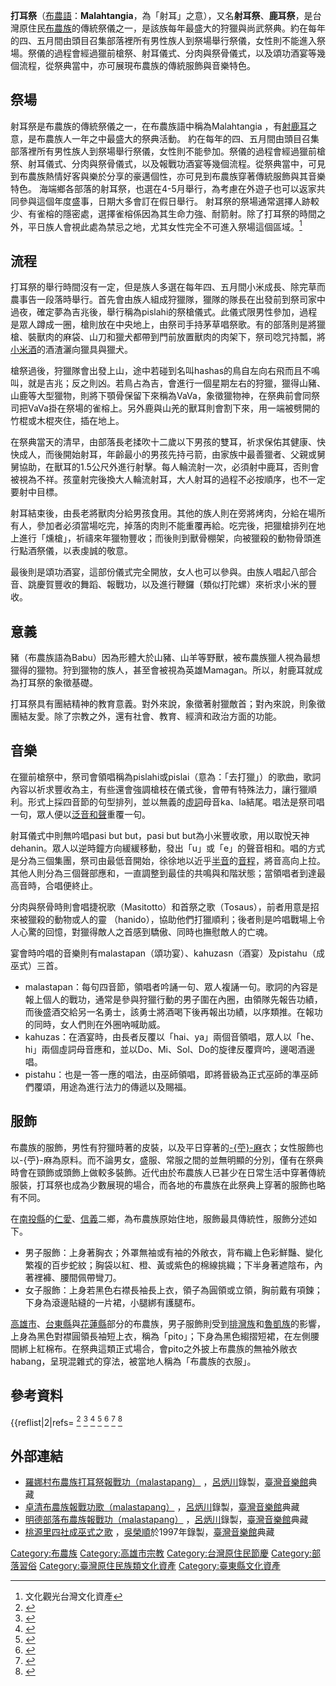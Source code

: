'''打耳祭'''（[[布農語|布農語]]：'''Malahtangia'''，為「射耳」之意），又名'''射耳祭'''、'''鹿耳祭'''，是台灣原住民[[布農族|布農族]]的傳統祭儀之一，是該族每年最盛大的狩獵與尚武祭典{{R|徐雨村|page=141}}。約在每年的四、五月間由頭目召集部落裡所有男性族人到祭場舉行祭儀，女性則不能進入祭場。祭儀的過程會經過獵前槍祭、射耳儀式、分肉與祭骨儀式，以及頌功酒宴等幾個流程，從祭典當中，亦可展現布農族的傳統服飾與音樂特色。

== 祭場 ==
射耳祭是布農族的傳統祭儀之一，在布農族語中稱為Malahtangia ，有[[射鹿耳|射鹿耳]]之意，是布農族人一年之中最盛大的祭典活動。
約在每年的四、五月間由頭目召集部落裡所有男性族人到祭場舉行祭儀，女性則不能參加。祭儀的過程會經過獵前槍祭、射耳儀式、分肉與祭骨儀式，以及報戰功酒宴等幾個流程。從祭典當中，可見到布農族熱情好客與樂於分享的豪邁個性，亦可見到布農族穿著傳統服飾與其音樂特色。
海端鄉各部落的射耳祭，也選在4-5月舉行，為考慮在外遊子也可以返家共同參與這個年度盛事，日期大多會訂在假日舉行。
射耳祭的祭場通常選擇人跡較少、有雀榕的隱密處，選擇雀榕係因為其生命力強、耐箭射。除了打耳祭的時間之外，平日族人會視此處為禁忌之地，尤其女性完全不可進入祭場這個區域。<ref>文化觀光台灣文化資產</ref>

== 流程 ==
打耳祭的舉行時間沒有一定，但是族人多選在每年四、五月間小米成長、除完草而農事告一段落時舉行{{R|林怡芳|page=2}}。首先會由族人組成狩獵隊，獵隊的隊長在出發前到祭司家中過夜，確定夢為吉兆後，舉行稱為pislahi的祭槍儀式。此儀式限男性參加，過程是眾人蹲成一圈，槍則放在中央地上，由祭司手持茅草唱祭歌。有的部落則是將獵槍、裝獸肉的麻袋、山刀和獵犬都帶到門前放置獸肉的肉架下，祭司唸咒持瓢，將[[小米酒|小米酒]]的酒渣灑向獵具與獵犬{{R|林怡芳|page=67-68}}。

槍祭過後，狩獵隊會出發上山，途中若碰到名叫hashas的鳥自左向右飛而且不鳴叫，就是吉兆；反之則凶{{R|林怡芳|page=67}}。若鳥占為吉，會進行一個星期左右的狩獵，獵得山豬、山鹿等大型獵物，則將下顎骨保留下來稱為VaVa，象徵獵物神，在祭典前會同祭司把VaVa掛在祭場的雀榕上{{R|蘇文祥|page=67}}。另外鹿與山羌的獸耳則會割下來，用一端被劈開的竹棍或木棍夾住，插在地上{{R|林怡芳|page=74}}。

在祭典當天的清早，由部落長老揉吹十二歲以下男孩的雙耳，祈求保佑其健康、快快成人{{R|蘇文祥|page=67-68}}，而後開始射耳，年齡最小的男孩先持弓箭，由家族中最善獵者、父親或舅舅協助，在獸耳的1.5公尺外進行射擊。每人輪流射一次，必須射中鹿耳，否則會被視為不祥。孩童射完後換大人輪流射耳，大人射耳的過程不必按順序，也不一定要射中目標{{R|林怡芳|page=74}}。

射耳結束後，由長老將獸肉分給男孩食用。其他的族人則在旁將烤肉，分給在場所有人，參加者必須當場吃完，掉落的肉則不能重覆再給。吃完後，把獵槍排列在地上進行「燻槍」，祈禱來年獵物豐收；而後則到獸骨棚架，向被獵殺的動物骨頭進行點酒祭儀，以表虔誠的敬意{{R|蘇文祥|page=67-68}}。

最後則是頌功酒宴，這部份儀式完全開放，女人也可以參與{{R|林怡芳|page=84}}。由族人唱起八部合音、跳慶賀豐收的舞蹈、報戰功，以及進行鞭鑼（類似打陀螺）來祈求小米的豐收{{R|蘇文祥|page=67-68}}。

== 意義 ==
豬（布農族語為Babu）因為形體大於山豬、山羊等野獸，被布農族獵人視為最想獵得的獵物。狩到獵物的族人，甚至會被視為英雄Mamagan。所以，射鹿耳就成為打耳祭的象徵基礎{{R|田哲益|page=69}}。

打耳祭具有團結精神的教育意義。對外來說，象徵著射獵敵首；對內來說，則象徵團結友愛。除了宗教之外，還有社會、教育、經濟和政治方面的功能{{R|田哲益|page=231}}。

== 音樂 ==
在獵前槍祭中，祭司會領唱稱為pislahi或pislai（意為：「去打獵」）的歌曲，歌詞內容以祈求豐收為主，有些還會強調槍枝在儀式後，會帶有特殊法力，讓行獵順利。形式上採四音節的句型排列，並以無義的[[虛詞|虛詞]]母音ka、la結尾。唱法是祭司唱一句，眾人便以[[泛音和聲|泛音和聲]]重覆一句{{R|林怡芳|page=67-69}}。

射耳儀式中則無吟唱pasi but but，pasi but but為小米豐收歌，用以取悅天神dehanin。眾人以逆時鐘方向緩緩移動，發出「u」或「e」的聲音相和{{R|林怡芳|page=75-76}}。唱的方式是分為三個集團，祭司由最低音開始，徐徐地以近乎[[半音|半音]]的[[音程|音程]]，將音高向上拉。其他人則分為三個聲部應和，一直調整到最佳的共鳴與和階狀態；當領唱者到達最高音時，合唱便終止{{R|呂炳川|page=65-66}}{{R|吳榮順|page=105}}。

分肉與祭骨時則會唱捷祝歌（Masitotto）和首祭之歌（Tosaus），前者用意是招來被獵殺的動物或人的靈  （hanido），協助他們打獵順利；後者則是吟唱戰場上令人心驚的回憶，對獵得敵人之首感到驕傲、同時也撫慰敵人的亡魂{{R|林怡芳|page=81-82}}。

宴會時吟唱的音樂則有malastapan（頌功宴）、kahuzasn（酒宴）及pistahu（成巫式）三首。
*malastapan：每句四音節，領唱者吟誦一句、眾人複誦一句。歌詞的內容是報上個人的戰功，通常是參與狩獵行動的男子圍在內圈，由領隊先報告功績，而後盛酒交給另一名勇士，該勇士將酒喝下後再報出功績，以序類推。在報功的同時，女人們則在外圈吶喊助威。
*kahuzas：在酒宴時，由長者反覆以「hai、ya」兩個音領唱，眾人以「he、hi」兩個虛詞母音應和，並以Do、Mi、Sol、Do的旋律反覆齊吟，邊喝酒邊唱。
*pistahu：也是一答一應的唱法，由巫師領唱，即將晉級為正式巫師的準巫師們覆頌，用途為進行法力的傳遞以及賜福{{R|林怡芳|page=85-92}}。

== 服飾 ==
布農族的服飾，男性有狩獵時著的皮裝，以及平日穿著的[[苧麻|-{苧}-麻]]衣；女性服飾也以-{苧}-麻為原料。而不論男女，盛服、常服之間的並無明顯的分別，僅有在祭典時會在頸飾或頭飾上做較多裝飾{{R|陳述巧|page=24-25}}。近代由於布農族人已甚少在日常生活中穿著傳統服裝，打耳祭也成為少數展現的場合，而各地的布農族在此祭典上穿著的服飾也略有不同{{R|陳述巧|page=30.33}}。

在[[南投縣|南投縣]]的[[仁愛鄉|仁愛]]、[[信義鄉_(台灣)|信義]]二鄉，為布農族原始住地，服飾最具傳統性，服飾分述如下。
*男子服飾：上身著胸衣；外罩無袖或有袖的外敞衣，背布織上色彩鮮豔、變化繁複的百步蛇紋；胸袋以紅、橙、黃或紫色的棉線挑織；下半身著遮陰布，內著裡褲、腰間佩帶彎刀。
*女子服飾：上身若黑色右襟長袖長上衣，領子為圓領或立領，胸前戴有項鍊；下身為滾邊貼縫的一片裙，小腿綁有護腿布{{R|陳述巧|page=30-31}}。

[[高雄市|高雄市]]、[[台東縣|台東縣]]與[[花蓮縣|花蓮縣]]部分的布農族，男子服飾則受到[[排灣族|排灣族]]和[[魯凱族|魯凱族]]的影響，上身為黑色對襟圓領長袖短上衣，稱為「pito」；下身為黑色縐摺短裙，在左側腰間綁上紅棉布。在祭典這類正式場合，會pito之外披上布農族的無袖外敞衣habang，呈現混雜式的穿法，被當地人稱為「布農族的衣服」{{R|陳述巧|page=31-32}}。

== 參考資料 ==
{{reflist|2|refs=
<!-- 專著 -->
<ref name="徐雨村">{{cite book | author = 徐雨村 | title = 臺灣南島民族的社會與文化 | language = zh-tw | publisher = [[國立臺灣史前文化博物館|國立臺灣史前文化博物館]] | location = [[臺東市|臺東]] | isbn = 9789860058246|date=2006年7月}}</ref>
<ref name="田哲益">{{cite book | author = 田哲益 | year = 1992 | title = 臺灣布農族的生命祭儀 | language = zh-tw | publisher = 臺原 | location = [[臺北市|臺北]] | isbn = 957926130X}}</ref>
<ref name="呂炳川">{{cite book | author = 呂炳川 | year = 1982 | title = 臺灣土著族音樂 | language = zh-tw | publisher = 百科文化 | location = 台北 | series =         中華民俗藝叢書}}</ref>
<ref name="吳榮順">{{cite book | author = 吳榮順 | year = 1993 | title = 布農族音樂在傳統社會中的功能與結構 | language = zh-tw | publisher = 玉山國家公園管理處 | location = [[南投縣|南投]] | series =  玉山國家公園研究叢刊}}</ref>
<!-- 論文 -->
<ref name="古惠茹">{{cite journal | author = 古惠茹 | title = 雙龍部落生態旅遊進展分析 | language = zh-tw | journal = [[國立雲林科技大學|國立雲林科技大學]]文化資產維護系碩士班碩士論文 | location = [[雲林|雲林]]|date=2007年8月}}</ref>
<ref name="林怡芳">{{cite journal | author = 林怡芳 | title = 布農族射耳祭音樂之宗教與社會功能 | language = zh-tw | journal = [[國立成功大學|國立成功大學]]藝術研究所碩士論文 | location = [[台南|台南]]|date=2003年6月}}</ref>
<ref name="蘇文祥">{{cite journal | author = 蘇文祥 | title = 從布農族的物質文化體現環境公共標識設計之規劃－以布農部落文化園區為例 | language = zh-tw | journal = [[中原大學|中原大學]]商業設計學系碩士班碩士論文 | location = [[桃園區|桃園]]|date=2005年7月}}</ref>
<ref name="陳述巧">{{cite journal | author = 陳述巧 | title = 布農族織品服飾與認同關係之研究－以卓社群卡度部落為例 | language = zh-tw | journal =  國立成功大學藝術研究所碩士論文 | location = 台南|date=2005年1月}}

== 外部連結 ==
* [https://tmi.openmuseum.tw/muse/digi_object/c6e80a077d85bf0ad527b63f560a82ad 羅娜村布農族打耳祭報戰功（malastapang）] {{Wayback|url=https://tmi.openmuseum.tw/muse/digi_object/c6e80a077d85bf0ad527b63f560a82ad |date=20220216045742 }}，[[呂炳川|呂炳川]]錄製，[[臺灣音樂館|臺灣音樂館]]典藏
* [https://tmi.openmuseum.tw/muse/digi_object/63863d91876387fc44089bac1ebaba59 卓清布農族報戰功歌（malastapang）] {{Wayback|url=https://tmi.openmuseum.tw/muse/digi_object/63863d91876387fc44089bac1ebaba59 |date=20220215065324 }}，[[呂炳川|呂炳川]]錄製，[[臺灣音樂館|臺灣音樂館]]典藏
* [https://tmi.openmuseum.tw/muse/digi_object/4ff3a3dd45f8cffcd157bbdb769396d9 明德部落布農族報戰功（malastapang）] {{Wayback|url=https://tmi.openmuseum.tw/muse/digi_object/4ff3a3dd45f8cffcd157bbdb769396d9 |date=20220216045734 }}，[[呂炳川|呂炳川]]錄製，[[臺灣音樂館|臺灣音樂館]]典藏
* [https://tmi.openmuseum.tw/muse/digi_object/1fe6909e813ece0d7d17e5bc9ca1c51e 桃源里四社成巫式之歌] {{Wayback|url=https://tmi.openmuseum.tw/muse/digi_object/1fe6909e813ece0d7d17e5bc9ca1c51e |date=20220216055645 }}，[[吳榮順|吳榮順]]於1997年錄製，[[臺灣音樂館|臺灣音樂館]]典藏

[[Category:布農族|Category:布農族]]
[[Category:高雄市宗教|Category:高雄市宗教]]
[[Category:台灣原住民節慶|Category:台灣原住民節慶]]
[[Category:部落習俗|Category:部落習俗]]
[[Category:臺灣原住民族類文化資產|Category:臺灣原住民族類文化資產]]
[[Category:臺東縣文化資產|Category:臺東縣文化資產]]